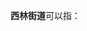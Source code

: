 '''西林街道'''可以指：
{{PRC admin/disambig|23/07/05/001/000|23/08/03/001/000|32/04/04/004/000|34/18/02/001/000|51/10/11/002/000}}
{{disambig|cat=四字乡级行政区划消歧义}}